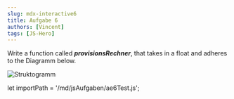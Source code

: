 ```yaml
---
slug: mdx-interactive6
title: Aufgabe 6
authors: [Vincent]
tags: [JS-Hero]
---
```


Write a function called ***provisionsRechner***, that takes in a float and adheres to the Diagramm below.

![Struktogramm](./Aufgabe6.svg)

let importPath = '/md/jsAufgaben/ae6Test.js';

<InteractiveTest importPath={importPath}/>
